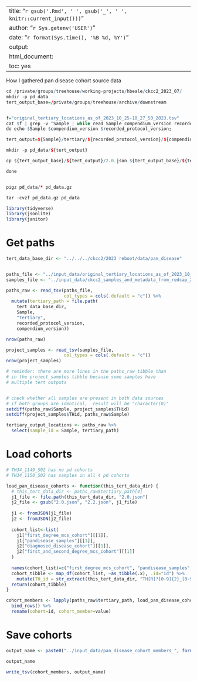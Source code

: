 
---
title: "`r gsub('.Rmd', ' ', gsub('_', ' ', knitr::current_input()))`"
author: "`r Sys.getenv('USER')`"
date: "`r format(Sys.time(), '%B %d, %Y')`"
output:
  html_document:
    toc: yes
---
  



How I gathered pan disease cohort source data

```r


cd /private/groups/treehouse/working-projects/hbeale/ckcc2_2023_07/
mkdir -p pd_data
tert_output_base=/private/groups/treehouse/archive/downstream


f="original_tertiary_locations_as_of_2023_10_25-10_27_50_2023.tsv"
cat $f | grep -v ^Sample | while read Sample compendium_version recorded_protocol_version; 
do echo $Sample $compendium_version $recorded_protocol_version; 

tert_output=${Sample}/tertiary/${recorded_protocol_version}/${compendium_version}

mkdir -p pd_data/${tert_output}

cp ${tert_output_base}/${tert_output}/2.0.json ${tert_output_base}/${tert_output}/2.2.json ${tert_output_base}/${tert_output}/4.0.json  pd_data/${tert_output}

done


pigz pd_data/* pd_data.gz

tar -cvzf pd_data.gz pd_data


```

```r

library(tidyverse)
library(jsonlite)
library(janitor)

```

# Get paths
```r
tert_data_base_dir <- "../../../ckcc2/2023 reboot/data/pan_disease"


paths_file <- "../input_data/original_tertiary_locations_as_of_2023_10_25-10_27_50_2023.tsv"
samples_file <- "../input_data/ckcc2_samples_and_metadata_from_redcap_2023.10.24_13.26.34.tsv"

paths_raw <- read_tsv(paths_file,
                      col_types = cols(.default = "c")) %>%
  mutate(tertiary_path = file.path(
    tert_data_base_dir,
    Sample,
    "tertiary",
    recorded_protocol_version,
    compendium_version))

nrow(paths_raw)

project_samples <- read_tsv(samples_file,
                      col_types = cols(.default = "c"))
nrow(project_samples)

# reminder; there are more lines in the paths_raw tibble than
# in the project_samples tibble because some samples have
# multiple tert outputs


# check whether all samples are present in both data sources
# if both groups are identical,  result will be "character(0)"
setdiff(paths_raw$Sample, project_samples$THid)
setdiff(project_samples$THid, paths_raw$Sample)

tertiary_output_locations <- paths_raw %>%
  select(sample_id = Sample, tertiary_path)
```


# Load cohorts
```r
# TH34_1149_S02 has no pd cohorts
# TH34_1150_S02 has samples in all 4 pd cohorts 

load_pan_disease_cohorts <- function(this_tert_data_dir) {
  # this_tert_data_dir <- paths_raw$tertiary_path[4]
  j1_file <- file.path(this_tert_data_dir, "2.0.json")
  j2_file <- gsub("2.0.json", "2.2.json", j1_file)
  
  j1 <- fromJSON(j1_file)
  j2 <- fromJSON(j2_file)
  
  cohort_list<-list(
    j1["first_degree_mcs_cohort"][[1]],
    j1["pandisease_samples"][[1]],
    j2["diagnosed_disease_cohort"][[1]],
    j2["first_and_second_degree_mcs_cohort"][[1]]
  )
  
  names(cohort_list)=c("first_degree_mcs_cohort", "pandisease_samples", "diagnosed_disease_cohort", "first_and_second_degree_mcs_cohort")
  cohort_tibble <- map_df(cohort_list, ~as_tibble(.x), .id="id") %>%
    mutate(TH_id = str_extract(this_tert_data_dir, "TH[R]?[0-9]{2}_[0-9]{4}_S[0-9]{2}"))
  return(cohort_tibble)
}

cohort_members <- lapply(paths_raw$tertiary_path, load_pan_disease_cohorts) %>%
  bind_rows() %>% 
  rename(cohort=id, cohort_member=value)
```

# Save cohorts
```r


output_name <- paste0("../input_data/pan_disease_cohort_members_", format(Sys.time(), "%Y_%m_%d-%H_%M_%S_%Y"), ".tsv")

output_name

write_tsv(cohort_members, output_name)

```
